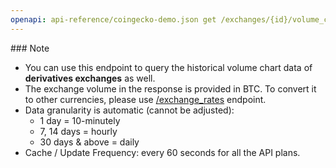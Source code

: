 ```yaml
---
openapi: api-reference/coingecko-demo.json get /exchanges/{id}/volume_chart
---
```


<Note>
  ### Note

  - You can use this endpoint to query the historical volume chart data of **derivatives exchanges** as well.
  - The exchange volume in the response is provided in BTC. To convert it to other currencies, please use [/exchange\_rates](/reference/exchange-rates) endpoint.
  - Data granularity is automatic (cannot be adjusted):
    - 1 day = 10-minutely
    - 7, 14 days = hourly
    - 30 days & above = daily
  - Cache / Update Frequency: every 60 seconds for all the API plans.
</Note>